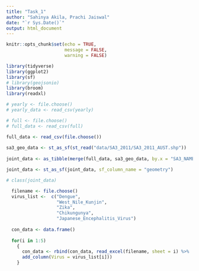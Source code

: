 ```yaml
---
title: "Task_1"
author: "Sahinya Akila, Prachi Jaiswal"
date: "`r Sys.Date()`"
output: html_document
---
```


```r
knitr::opts_chunk$set(echo = TRUE,
                      message = FALSE,
                      warning = FALSE)
```

```r
library(tidyverse)
library(ggplot2)
library(sf)
# library(geojsonio)
library(broom)
library(readxl)

```

```r
# yearly <- file.choose()
# yearly_data <- read_csv(yearly)

# full <- file.choose()
# full_data <- read_csv(full)

full_data <- read_csv(file.choose())
 
sa3_geo_data <- st_as_sf(st_read("data/SA3_2011/SA3_2011_AUST.shp"))
 
joint_data <- as_tibble(merge(full_data, sa3_geo_data, by.x = "SA3_NAME_2011", by.y = "SA3_NAME11"))

joint_data <- st_as_sf(joint_data, sf_column_name = "geometry")

# class(joint_data)

```


```r

  filename <- file.choose()
  virus_list <-  c("Dengue", 
                   "West_Nile_Kunjin", 
                   "Zika", 
                   "Chikungunya",
                   "Japanese_Encephalitis_Virus")
  
  con_data <- data.frame()
  
  for(i in 1:5)
    {
      con_data <- rbind(con_data, read_excel(filename, sheet = i) %>%
      add_column(Virus = virus_list[i]))
    }


```


